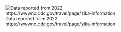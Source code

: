 ![Data reported from 2022 <https://wwwnc.cdc.gov/travel/page/zika-information>](img/ZIKV Medical relevance.jpg)
